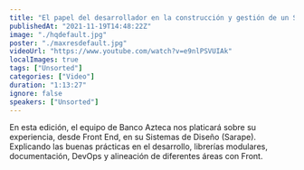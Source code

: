 ```yaml
---
title: "El papel del desarrollador en la construcción y gestión de un Sistema de Diseño"
publishedAt: "2021-11-19T14:48:22Z"
image: "./hqdefault.jpg"
poster: "./maxresdefault.jpg"
videoUrl: "https://www.youtube.com/watch?v=e9nlPSVUIAk"
localImages: true
tags: ["Unsorted"]
categories: ["Video"]
duration: "1:13:27"
ignore: false
speakers: ["Unsorted"]
---
```


En esta edición, el equipo de Banco Azteca nos platicará sobre su experiencia, desde Front End, en su Sistemas de Diseño (Sarape). Explicando las buenas prácticas en el desarrollo, librerías modulares, documentación, DevOps y alineación de diferentes áreas con Front.
